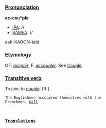 ===[[Pronunciation]]===

'''ac-cou*ple'''
*[[IPA]]: //
*[[SAMPA]]: //
aah-KAOON-tabl
===[[Etymology]]===

OF. ''[[acopler]]'', F. ''[[accoupler]]''. See [[Couple]].
===[[Transitive verb]]===

To join; to [[couple]]. [R.]

<code>The Englishmen ''accoupled'' themselves with the Frenchmen. ''[[Hall (source)|Hall]].''
===[[Translations]]===